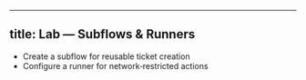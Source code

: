 
---
title: Lab — Subflows & Runners
---

- Create a subflow for reusable ticket creation
- Configure a runner for network‑restricted actions
